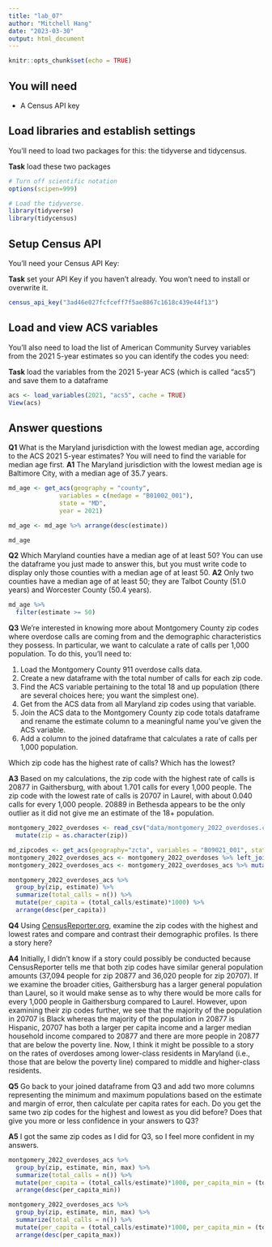 ```yaml
---
title: "lab_07"
author: "Mitchell Hang"
date: "2023-03-30"
output: html_document
---
```


```r
knitr::opts_chunk$set(echo = TRUE)
```

## You will need

-   A Census API key

## Load libraries and establish settings

You'll need to load two packages for this: the tidyverse and tidycensus.

**Task** load these two packages

```r
# Turn off scientific notation
options(scipen=999)

# Load the tidyverse.
library(tidyverse)
library(tidycensus)
```

## Setup Census API

You'll need your Census API Key:

**Task** set your API Key if you haven't already. You won't need to install or overwrite it.

```r
census_api_key("3ad46e027fcfceff7f5ae8867c1618c439e44f13")
```

## Load and view ACS variables

You'll also need to load the list of American Community Survey variables from the 2021 5-year estimates so you can identify the codes you need:

**Task** load the variables from the 2021 5-year ACS (which is called "acs5") and save them to a dataframe

```r
acs <- load_variables(2021, "acs5", cache = TRUE)
View(acs)
```

## Answer questions

**Q1** What is the Maryland jurisdiction with the lowest median age, according to the ACS 2021 5-year estimates? You will need to find the variable for median age first. 
**A1** The Maryland jurisdiction with the lowest median age is Baltimore City, with a median age of 35.7 years.

```r
md_age <- get_acs(geography = "county",
              variables = c(medage = "B01002_001"),
              state = "MD",
              year = 2021)

md_age <- md_age %>% arrange(desc(estimate))

md_age
```

**Q2** Which Maryland counties have a median age of at least 50? You can use the dataframe you just made to answer this, but you must write code to display only those counties with a median age of at least 50. 
**A2** Only two counties have a median age of at least 50; they are Talbot County (51.0 years) and Worcester County (50.4 years).

```r
md_age %>%
  filter(estimate >= 50)
```

**Q3** We're interested in knowing more about Montgomery County zip codes where overdose calls are coming from and the demographic characteristics they possess. In particular, we want to calculate a rate of calls per 1,000 population. To do this, you'll need to:

1. Load the Montgomery County 911 overdose calls data.
2. Create a new dataframe with the total number of calls for each zip code.
3. Find the ACS variable pertaining to the total 18 and up population (there are several choices here; you want the simplest one).
4. Get from the ACS data from all Maryland zip codes using that variable.
5. Join the ACS data to the Montgomery County zip code totals dataframe and rename the estimate column to a meaningful name you've given the ACS variable.
6. Add a column to the joined dataframe that calculates a rate of calls per 1,000 population.

Which zip code has the highest rate of calls? Which has the lowest?

**A3** Based on my calculations, the zip code with the highest rate of calls is 20877 in Gaithersburg, with about 1.701 calls for every 1,000 people. The zip code with the lowest rate of calls is 20707 in Laurel, with about 0.040 calls for every 1,000 people. 20889 in Bethesda appears to be the only outlier as it did not give me an estimate of the 18+ population.

```r
montgomery_2022_overdoses <- read_csv("data/montgomery_2022_overdoses.csv") %>%
  mutate(zip = as.character(zip))

md_zipcodes <- get_acs(geography="zcta", variables = "B09021_001", state='MD', year=2019)
montgomery_2022_overdoses_acs <- montgomery_2022_overdoses %>% left_join(md_zipcodes, by=c('zip'='GEOID'))
montgomery_2022_overdoses_acs <- montgomery_2022_overdoses_acs %>% mutate(min=(estimate-moe), max=(estimate+moe))

montgomery_2022_overdoses_acs %>%
  group_by(zip, estimate) %>%
  summarize(total_calls = n()) %>%
  mutate(per_capita = (total_calls/estimate)*1000) %>%
  arrange(desc(per_capita))
```

**Q4** Using [CensusReporter.org](https://censusreporter.org/), examine the zip codes with the highest and lowest rates and compare and contrast their demographic profiles. Is there a story here?

**A4** Initially, I didn't know if a story could possibly be conducted because CensusReporter tells me that both zip codes have similar general population amounts (37,094 people for zip 20877 and 36,020 people for zip 20707). If we examine the broader cities, Gaithersburg has a larger general population than Laurel, so it would make sense as to why there would be more calls for every 1,000 people in Gaithersburg compared to Laurel. However, upon examining their zip codes further, we see that the majority of the population in 20707 is Black whereas the majority of the population in 20877 is Hispanic, 20707 has both a larger per capita income and a larger median household income compared to 20877 and there are more people in 20877 that are below the poverty line. Now, I think it might be possible to a story on the rates of overdoses among lower-class residents in Maryland (i.e., those that are below the poverty line) compared to middle and higher-class residents.

**Q5** Go back to your joined dataframe from Q3 and add two more columns representing the minimum and maximum populations based on the estimate and margin of error, then calculate per capita rates for each. Do you get the same two zip codes for the highest and lowest as you did before? Does that give you more or less confidence in your answers to Q3?

**A5** I got the same zip codes as I did for Q3, so I feel more confident in my answers.

```r
montgomery_2022_overdoses_acs %>%
  group_by(zip, estimate, min, max) %>%
  summarize(total_calls = n()) %>%
  mutate(per_capita = (total_calls/estimate)*1000, per_capita_min = (total_calls/min)*1000, per_capita_max = (total_calls/max)*1000) %>%
  arrange(desc(per_capita_min))
```

```r
montgomery_2022_overdoses_acs %>%
  group_by(zip, estimate, min, max) %>%
  summarize(total_calls = n()) %>%
  mutate(per_capita = (total_calls/estimate)*1000, per_capita_min = (total_calls/min)*1000, per_capita_max = (total_calls/max)*1000) %>%
  arrange(desc(per_capita_max))
```